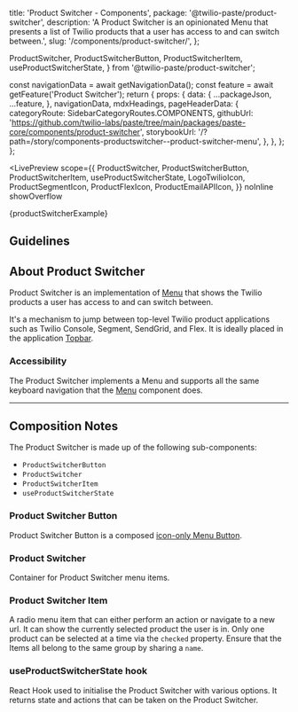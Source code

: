   title: 'Product Switcher - Components',
  package: '@twilio-paste/product-switcher',
  description:
    'A Product Switcher is an opinionated Menu that presents a list of Twilio products that a user has access to and can switch between.',
  slug: '/components/product-switcher/',
};


  ProductSwitcher,
  ProductSwitcherButton,
  ProductSwitcherItem,
  useProductSwitcherState,
} from '@twilio-paste/product-switcher';



  const navigationData = await getNavigationData();
  const feature = await getFeature('Product Switcher');
  return {
    props: {
      data: {
        ...packageJson,
        ...feature,
      },
      navigationData,
      mdxHeadings,
      pageHeaderData: {
        categoryRoute: SidebarCategoryRoutes.COMPONENTS,
        githubUrl: 'https://github.com/twilio-labs/paste/tree/main/packages/paste-core/components/product-switcher',
        storybookUrl: '/?path=/story/components-productswitcher--product-switcher-menu',
      },
    },
  };
};

<LivePreview
  scope={{
    ProductSwitcher,
    ProductSwitcherButton,
    ProductSwitcherItem,
    useProductSwitcherState,
    LogoTwilioIcon,
    ProductSegmentIcon,
    ProductFlexIcon,
    ProductEmailAPIIcon,
  }}
  noInline
  showOverflow
>
  {productSwitcherExample}
</LivePreview>

## Guidelines

## About Product Switcher

Product Switcher is an implementation of [Menu](/components/menu) that shows the Twilio products a user has access to and can switch between.

It's a mechanism to jump between top-level Twilio product applications such as Twilio Console, Segment, SendGrid, and Flex. It is ideally placed in the application [Topbar](/components/topbar).

### Accessibility

The Product Switcher implements a Menu and supports all the same keyboard navigation that the [Menu](/components/menu) component does.

---

## Composition Notes

The Product Switcher is made up of the following sub-components:

- `ProductSwitcherButton`
- `ProductSwitcher`
- `ProductSwitcherItem`
- `useProductSwitcherState`

### Product Switcher Button

Product Switcher Button is a composed [icon-only Menu Button](/components/menu#choosing-a-menu-trigger).

### Product Switcher

Container for Product Switcher menu items.

### Product Switcher Item

A radio menu item that can either perform an action or navigate to a new url. It can show the currently selected product the user is in. Only one product can be selected at a time via the `checked` property. Ensure that the Items all belong to the same group by sharing a `name`.

### useProductSwitcherState hook

React Hook used to initialise the Product Switcher with various options. It returns state and actions that can be taken on the Product Switcher.
